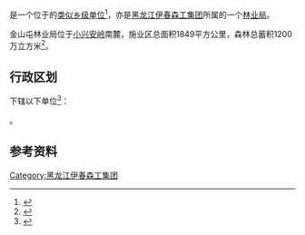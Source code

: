 {{中国乡级行政区|23/07/51/400/000
|行政区全称           = {{PAGENAMEBASE}}
|上级行政区           = [[黑龙江伊春森工集团|黑龙江伊春森工集团]]
|政府驻地             = [[金林区|金林区]][[金山屯镇|金山屯镇]]
}}

'''{{PAGENAMEBASE}}'''是一个位于{{PRC admin/fullname|23/07/51/400/000|3}}的[[类似乡级单位|类似乡级单位]]<ref>{{PRC admin/ref sgc|{{PRC admin/parent|23/07/51/400/000}}}}</ref>，亦是[[黑龙江伊春森工集团|黑龙江伊春森工集团]]所属的一个[[林业局|林业局]]。

金山屯林业局位于[[小兴安岭|小兴安岭]]南麓，施业区总面积1849平方公里，森林总蓄积1200万立方米<ref>{{cite book |editor=伊春市地方志办公室 |title=伊春年鉴2006 |date=2006.11 |publisher=方志出版社 |isbn=7-80192-949-7}}</ref>。

== 行政区划 ==
{{PAGENAMEBASE}}下辖以下单位<ref>{{PRC admin/ref sgc|23/07/51/400/000}}</ref>：

{{PRC admin/children|23/07/51/400/000}}。

== 参考资料 ==
{{reflist}}

{{黑龙江行政区划小作品}}
{{PRC admin/navcat|23/07/51/400/000}}
{{中华人民共和国林业区划|伊}}

[[Category:黑龙江伊春森工集团|Category:黑龙江伊春森工集团]]